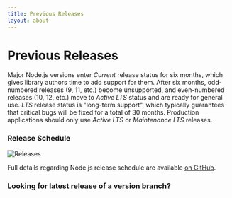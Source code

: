 ```yaml
---
title: Previous Releases
layout: about
---
```


# Previous Releases

Major Node.js versions enter _Current_ release status for six months, which gives library authors time to add support for them.
After six months, odd-numbered releases (9, 11, etc.) become unsupported, and even-numbered releases (10, 12, etc.) move to _Active LTS_ status and are ready for general use.
_LTS_ release status is "long-term support", which typically guarantees that critical bugs will be fixed for a total of 30 months.
Production applications should only use _Active LTS_ or _Maintenance LTS_ releases.

### Release Schedule

![Releases](https://raw.githubusercontent.com/nodejs/Release/main/schedule.svg?sanitize=true)

Full details regarding Node.js release schedule are available [on GitHub](https://github.com/nodejs/release#release-schedule).

### Looking for latest release of a version branch?

<DownloadReleasesTable />
